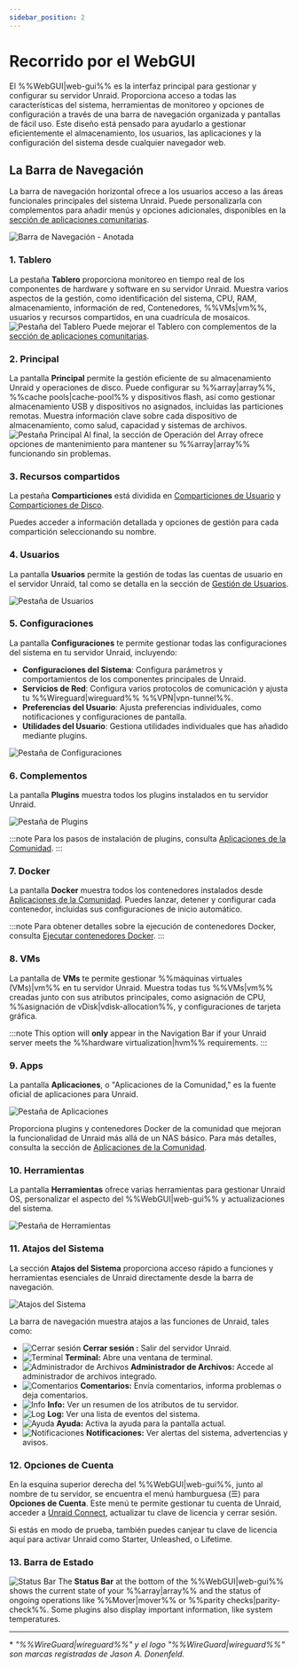 ```yaml
---
sidebar_position: 2
---
```


# Recorrido por el WebGUI

El %%WebGUI|web-gui%% es la interfaz principal para gestionar y configurar su servidor Unraid. Proporciona acceso a todas las características del sistema, herramientas de monitoreo y opciones de configuración a través de una barra de navegación organizada y pantallas de fácil uso. Este diseño está pensado para ayudarlo a gestionar eficientemente el almacenamiento, los usuarios, las aplicaciones y la configuración del sistema desde cualquier navegador web.

## La Barra de Navegación

La barra de navegación horizontal ofrece a los usuarios acceso a las áreas funcionales principales del sistema Unraid. Puede personalizarla con complementos para añadir menús y opciones adicionales, disponibles en la [sección de aplicaciones comunitarias](../../using-unraid-to/run-docker-containers/community-applications.mdx).

![Barra de Navegación - Anotada](/img/navbar3.png)

### 1. Tablero

La pestaña **Tablero** proporciona monitoreo en tiempo real de los componentes de hardware y software en su servidor Unraid. Muestra varios aspectos de la gestión, como identificación del sistema, CPU, RAM, almacenamiento, información de red, Contenedores, %%VMs|vm%%, usuarios y recursos compartidos, en una cuadrícula de mosaicos.
![Pestaña del Tablero](/img/dashboard.png)
Puede mejorar el Tablero con complementos de la [sección de aplicaciones comunitarias](../../using-unraid-to/run-docker-containers/community-applications.mdx).

### 2. Principal

La pantalla **Principal** permite la gestión eficiente de su almacenamiento Unraid y operaciones de disco. Puede configurar su %%array|array%%, %%cache pools|cache-pool%% y dispositivos flash, así como gestionar almacenamiento USB y dispositivos no asignados, incluidas las particiones remotas. Muestra información clave sobre cada dispositivo de almacenamiento, como salud, capacidad y sistemas de archivos.
![Pestaña Principal](/img/maintab.png)
Al final, la sección de Operación del Array ofrece opciones de mantenimiento para mantener su %%array|array%% funcionando sin problemas.

### 3. Recursos compartidos

La pestaña **Comparticiones** está dividida en [Comparticiones de Usuario](../../using-unraid-to/manage-storage/shares.mdx#user-shares) y [Comparticiones de Disco](../../using-unraid-to/manage-storage/shares.mdx#disk-shares).

Puedes acceder a información detallada y opciones de gestión para cada compartición seleccionando su nombre.

### 4. Usuarios

La pantalla **Usuarios** permite la gestión de todas las cuentas de usuario en el servidor Unraid, tal como se detalla en la sección de [Gestión de Usuarios](../../system-administration/secure-your-server/user-management.mdx).

![Pestaña de Usuarios](/img/userstab.png)

### 5. Configuraciones

La pantalla **Configuraciones** te permite gestionar todas las configuraciones del sistema en tu servidor Unraid, incluyendo:

- **Configuraciones del Sistema**: Configura parámetros y comportamientos de los componentes principales de Unraid.
- **Servicios de Red**: Configura varios protocolos de comunicación y ajusta tu %%Wireguard|wireguard%% %%VPN|vpn-tunnel%%.
- **Preferencias del Usuario**: Ajusta preferencias individuales, como notificaciones y configuraciones de pantalla.
- **Utilidades del Usuario**: Gestiona utilidades individuales que has añadido mediante plugins.

![Pestaña de Configuraciones](/img/settingstab.png)

### 6. Complementos

La pantalla **Plugins** muestra todos los plugins instalados en tu servidor Unraid.

![Pestaña de Plugins](/img/pluginstab.png)

:::note
Para los pasos de instalación de plugins, consulta [Aplicaciones de la Comunidad](../../using-unraid-to/run-docker-containers/community-applications.mdx).
:::

### 7. Docker

La pantalla **Docker** muestra todos los contenedores instalados desde [Aplicaciones de la Comunidad](../../using-unraid-to/run-docker-containers/community-applications.mdx). Puedes lanzar, detener y configurar cada contenedor, incluidas sus configuraciones de inicio automático.

:::note
Para obtener detalles sobre la ejecución de contenedores Docker, consulta [Ejecutar contenedores Docker](../../using-unraid-to/run-docker-containers/overview.mdx).
:::

### 8. VMs

La pantalla de **VMs** te permite gestionar %%máquinas virtuales (VMs)|vm%% en tu servidor Unraid. Muestra todas tus %%VMs|vm%% creadas junto con sus atributos principales, como asignación de CPU, %%asignación de vDisk|vdisk-allocation%%, y configuraciones de tarjeta gráfica.

:::note
This option will **only** appear in the Navigation Bar if your Unraid server meets the %%hardware virtualization|hvm%% requirements.
:::

### 9. Apps

La pantalla **Aplicaciones**, o "Aplicaciones de la Comunidad," es la fuente oficial de aplicaciones para Unraid.

![Pestaña de Aplicaciones](/img/appstab.png)

Proporciona plugins y contenedores Docker de la comunidad que mejoran la funcionalidad de Unraid más allá de un NAS básico. Para más detalles, consulta la sección de [Aplicaciones de la Comunidad](../../using-unraid-to/run-docker-containers/community-applications.mdx).

### 10. Herramientas

La pantalla **Herramientas** ofrece varias herramientas para gestionar Unraid OS, personalizar el aspecto del %%WebGUI|web-gui%% y actualizaciones del sistema.

![Pestaña de Herramientas](/img/toolstab.png)

### 11. Atajos del Sistema

La sección **Atajos del Sistema** proporciona acceso rápido a funciones y herramientas esenciales de Unraid directamente desde la barra de navegación.

![Atajos del Sistema](/img/systemshortcuts.png)

La barra de navegación muestra atajos a las funciones de Unraid, tales como:

- ![Cerrar sesión](/img/logout.png) **Cerrar sesión :** Salir del servidor Unraid.
- ![Terminal](/img/terminal.png) **Terminal:** Abre una ventana de terminal.
- ![Administrador de Archivos](/img/filemanager.png) **Administrador de Archivos:** Accede al administrador de archivos integrado.
- ![Comentarios](/img/feedback.png) **Comentarios:** Envía comentarios, informa problemas o deja comentarios.
- ![Info](/img/infoicon.png) **Info:** Ver un resumen de los atributos de tu servidor.
- ![Log](/img/logicon.png) **Log:** Ver una lista de eventos del sistema.
- ![Ayuda](/img/helpicon.png) **Ayuda:** Activa la ayuda para la pantalla actual.
- ![Notificaciones](/img/notificationicon.png) **Notificaciones:** Ver alertas del sistema, advertencias y avisos.

### 12. Opciones de Cuenta

En la esquina superior derecha del %%WebGUI|web-gui%%, junto al nombre de tu servidor, se encuentra el menú hamburguesa (☰) para **Opciones de Cuenta**. Este menú te permite gestionar tu cuenta de Unraid, acceder a [Unraid Connect](../../../unraid-connect/overview-and-setup.mdx), actualizar tu clave de licencia y cerrar sesión.

Si estás en modo de prueba, también puedes canjear tu clave de licencia aquí para activar Unraid como Starter, Unleashed, o Lifetime.

### 13. Barra de Estado

![Status Bar](/img/status-bar2.png)
The **Status Bar** at the bottom of the %%WebGUI|web-gui%% shows the current state of your %%array|array%% and the status of ongoing operations like %%Mover|mover%% or %%parity checks|parity-check%%. Some plugins also display important information, like system temperatures.

---

\* *"%%WireGuard|wireguard%%" y el logo "%%WireGuard|wireguard%%" son marcas registradas de Jason A. Donenfeld.*
